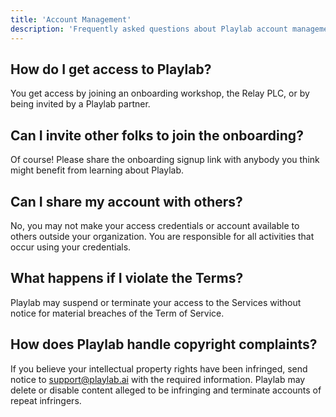 ```yaml
---
title: 'Account Management'
description: 'Frequently asked questions about Playlab account management'
---
```


## How do I get access to Playlab?

You get access by joining an onboarding workshop, the Relay PLC, or by being invited by a Playlab partner.

## Can I invite other folks to join the onboarding?

Of course! Please share the onboarding signup link with anybody you think might benefit from learning about Playlab.

## Can I share my account with others?

No, you may not make your access credentials or account available to others outside your organization. You are responsible for all activities that occur using your credentials.

## What happens if I violate the Terms?

Playlab may suspend or terminate your access to the Services without notice for material breaches of the Term of Service.

## How does Playlab handle copyright complaints?

If you believe your intellectual property rights have been infringed, send notice to [support@playlab.ai](mailto:support@playlab.ai) with the required information. Playlab may delete or disable content alleged to be infringing and terminate accounts of repeat infringers.
